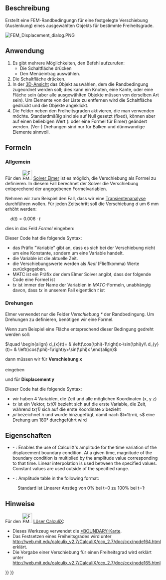 <languages/>

{{Docnav/de
|[[FEM_ConstraintRigidBody/de|RandbedingungStarrerKörper]]
|[[FEM_ConstraintContact/de|RandbedingungKontakt]]
|[[FEM_Workbench/de|FEM]]
|IconL=FEM_ConstraintRigidBody.svg
|IconR=FEM_ConstraintContact.svg
|IconC=Workbench_FEM.svg
}}

{{GuiCommandContainer|
{{GuiCommand/de
|Name=FEM ConstraintDisplacement
|Name/de=FEM RandbedingungVerschiebung
|MenuLocation=Modell → Mechanische Randbedingungen und Belastungen → Randbedingung Verschiebung
|Workbenches=[[FEM_Workbench/de|FEM]]
|Shortcut=
|SeeAlso=[[FEM_tutorial/de|FEM-Anleitung]]
}}
{{GuiCommandFemInfo/de
|Solvers=CalculiX, Elmer
}}
}}

<span id="Description"></span>
==Beschreibung==

Erstellt eine FEM-Randbedingungn für eine festgelegte Verschiebung (Auslenkung) eines ausgewählten Objekts für bestimmte Freiheitsgrade.

[[File:FEM_Displacement_dialog.PNG]]
{{Caption|Das Aufgaben-Fenster FEM-Verdrängung}}

<span id="Usage"></span>
==Anwendung==

# Es gibt mehrere Möglichkeiten, den Befehl aufzurufen:
#* Die Schaltfläche {{Button|[[Image:FEM_ConstraintDisplacement.svg|16px]] '''Randbedingung Verschiebung'''}} drücken
#* Den Menüeintrag {{MenuCommand|Modell → Mechanische Randbedingungen und Belastungen → [[Image:FEM_ConstraintDisplacement.svg|16px]] Randbedingung Verschiebung}} auswählen.
# Die Schaltfläche {{Button|Hinzufügen}} drücken.
# In der [[3D_view/de|3D-Ansicht]] das Objekt auswählen, dem die Randbedingung zugeordnet werden soll; dies kann ein Knoten, eine Kante, oder eine Fläche sein (aber alle ausgewählten Objekte müssen von derselben Art sein). Um Elemente von der Liste zu entfernen wird die Schaltfläche {{Button|Entfernen}} gedrückt und die Objekte angeklickt.
# Die Felder neben den Freiheitsgraden aktivieren, die man verwenden möchte. Standardmäßig sind sie auf Null gesetzt (fixed), können aber auf einen beliebigen Wert ({{Version/de|0.21}}: oder eine Formel für Elmer) geändert werden. (Ver-) Drehungen sind nur für Balken und dünnwandige Elemente sinnvoll.

<span id="Formulas"></span>
==Formeln==

{{Version/de|0.21}}

<span id="General"></span>
===Allgemein===

Für den [[Image:FEM_SolverElmer.svg|32px]] [[FEM_SolverElmer|Solver Elmer]] ist es möglich, die Verschiebung als Formel zu definieren. In diesem Fall berechnet der Solver die Verschiebung entsprechend der angegebenen Formelvariablen.

Nehmen wir zum Beispiel den Fall, dass wir eine [[FEM_SolverElmer_SolverSettings/de#Timestepping_(transient_analyses)|Transientenanalyse]] durchführen wollen. Für jeden Zeitschritt soll die Verschiebung <math>d</math> um 6 mm erhöht werden:

<math>\quad
d(t)=0.006\cdot t
</math>

dies in das Feld ''Formel'' eingeben:</br>
{{incode| Variable "time"; Real MATC "0.006*tx"}}

Dieser Code hat die folgende Syntax:
* das Präfix "Variable" gibt an, dass es sich bei der Verschiebung nicht um eine Konstante, sondern um eine Variable handelt.
* die Variable ist die aktuelle Zeit.
* die Verschiebungswerte werden als ''Real'' (Fließkomma) Werte zurückgegeben.
* MATC ist ein Präfix der dem Elmer Solver angibt, dass der folgende Code eine Formel ist
* ''tx'' ist immer der Name der Variablen in ''MATC''-Formeln, unabhängig davon, dass ''tx'' in unserem Fall eigentlich ''t'' ist

<span id="Rotations"></span>
===Drehungen===

Elmer verwendet nur die Felder ''Verschiebung *'' der Randbedingung. Um Drehungen zu definieren, benötigen wir eine Formel.

Wenn zum Beispiel eine Fläche entsprechend dieser Bedingung gedreht werden soll:

<math>\quad
\begin{align}
d_{x}(t)= & \left(\cos(\phi)-1\right)x-\sin(\phi)y\\
d_{y}(t)= & \left(\cos(\phi)-1\right)y+\sin(\phi)x
\end{align}
</math>

dann müssen wir für '''Verschiebung x'''</br>
{{incode| Variable "Zeit, Koordinate"
Real MATC "(cos(tx(0)*pi)-1.0)*tx(1)-sin(tx(0)*pi)*tx(2)}}</br>
eingeben

und für '''Displacement y'''</br>
{{incode|  Variable "time, Coordinate"
Real MATC "(cos(tx(0)*pi)-1.0)*tx(2)+sin(tx(0)*pi)*tx(1)}}

Dieser Code hat die folgende Syntax:
* wir haben 4 Variablen, die Zeit und alle möglichen Koordinaten (x, y z)
* ''tx'' ist ein Vektor, ''tx(0)'' bezieht sich auf die erste Variable, die Zeit, während ''tx(1)'' sich auf die erste Koordinate ''x'' bezieht
* ''pi'' bezeichnet <math>\pi</math> und wurde hinzugefügt, damit nach <math>t=1\rm\, s</math> eine Drehung um 180° durchgeführt wird

<span id="Properties"></span>
==Eigenschaften==

* {{PropertyData|Enable Amplitude}} - {{Version|1.1}}: Enables the use of CalculiX's amplitude for the time variation of the displacement boundary condition. At a given time, magnitude of the boundary condition is multiplied by the amplitude value corresponding to that time. Linear interpolation is used between the specified values. Constant values are used outside of the specified range.
* {{PropertyData|Amplitude Values}} - {{Version|1.1}}: Amplitude table in the following format:

: {{Code|lang=text|code=
time_1, amplitude_value_1
...
}}

: Standard ist Linearer Anstieg von 0% bei t=0 zu 100% bei t=1:

: {{Code|lang=text|code=
0, 0
1, 1
}}

<span id="Notes"></span>
==Hinweise==

Für den [[Image:FEM_SolverCalculixCcxtools.svg|32px]] [[FEM_SolverCalculixCcxtools/de|Löser CalculiX]]:
* Dieses Werkzeug verwendet die [https://web.mit.edu/calculix_v2.7/CalculiX/ccx_2.7/doc/ccx/node163.html *BOUNDARY-Karte].
* Das Festsetzen eines Freiheitsgrades wird unter http://web.mit.edu/calculix_v2.7/CalculiX/ccx_2.7/doc/ccx/node164.html erklärt.
* Die Vorgabe einer Verschiebung für einen Freiheitsgrad wird erklärt unter http://web.mit.edu/calculix_v2.7/CalculiX/ccx_2.7/doc/ccx/node165.html


{{Docnav/de
|[[FEM_ConstraintRigidBody/de|RandbedingungStarrerKörper]]
|[[FEM_ConstraintContact/de|RandbedingungKontakt]]
|[[FEM_Workbench/de|FEM]]
|IconL=FEM_ConstraintRigidBody.svg
|IconR=FEM_ConstraintContact.svg
|IconC=Workbench_FEM.svg
}}

{{FEM Tools navi{{#translation:}}}}
{{Userdocnavi{{#translation:}}}}